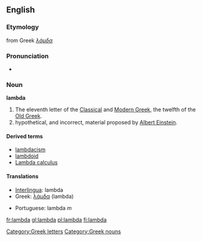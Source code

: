 {{letter_disp2|kappa|[[image:Greek_uc_lamda.png|42px]][[image:Greek_lc_lamda.png|30px]] |mu|λάμδα|Λ|λ}}

==English==
===Etymology===
from Greek ''[[λάμδα]]''

===Pronunciation===
*{{audio|en-us-lambda.ogg|Audio (US)}}

===Noun===
'''lambda'''
# The eleventh letter of the [[w:Classical Greek|Classical]] and [[w:Modern Greek|Modern Greek]], the twelfth of the [[w:Old Greek|Old Greek]].
# hypothetical, and incorrect, material proposed by [[w:Albert Einstein|Albert Einstein]].

====Derived terms====
*[[lambdacism]]
*[[lambdoid]]
*[[w:Lambda calculus|Lambda calculus]]

====Translations====
{{top}}
*[[Interlingua]]: lambda
*Greek: [[λάμδα]] (lambda)
{{mid}}
*Portuguese: lambda ''m''
{{bottom}}

[[Category:Greek letters]]
[[Category:Greek nouns]]

[[fr:lambda]]
[[gl:lambda]]
[[pl:lambda]]
[[fi:lambda]]